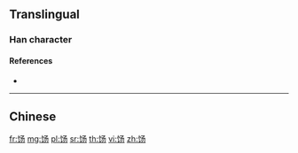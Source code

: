 {{character info/new}}
{{also|餳}}
==Translingual==

===Han character===
{{Han char|rn=184|rad=饣|as=03|sn=6|four=|canj=NVNSH|ids=⿰饣𠃓}}

====References====
* {{Han ref|kx=1427.311|hdz=74443.020|uh=9967|ud=39271}}

----

==Chinese==
{{zh-see|餳}}

[[fr:饧]]
[[mg:饧]]
[[pl:饧]]
[[sr:饧]]
[[th:饧]]
[[vi:饧]]
[[zh:饧]]